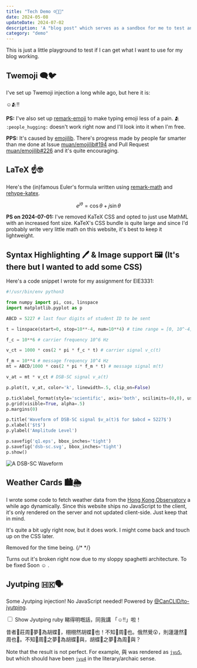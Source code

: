 ```yaml
---
title: "Tech Demo ☺️🧑‍💻"
date: 2024-05-08
updateDate: 2024-07-02
description: 'A "blog post" which serves as a sandbox for me to test and showcase what I can do with Astro.'
category: "demo"
---
```


This is just a little playground to test if I can get what I want to use for my blog working.

## Twemoji :left_speech_bubble::bird:

I've set up Twemoji injection a long while ago, but here it is:

:relaxed::people_hugging::bangbang:

**PS:** I've also set up [remark-emoji](https://github.com/rhysd/remark-emoji) to make typing emoji less of a pain. 🫂 `:people_hugging:` doesn't work right now and I'll look into it when I'm free.

**PPS:** It's caused by [emojilib](https://github.com/muan/emojilib). There's progress made by people far smarter than me done at Issue [muan/emojilib#194](https://github.com/muan/emojilib/issues/194) and Pull Request [muan/emojilib#226](https://github.com/muan/emojilib/pull/226) and it's quite encouraging.

## LaTeX ☝️🤓

Here's the (in)famous Euler's formula written using [remark-math](https://github.com/remarkjs/remark-math/tree/main/packages/remark-math) and [rehype-katex](https://github.com/remarkjs/remark-math/tree/main/packages/rehype-katex).

```math
e^{j \theta} = \cos \theta + j \sin \theta
```

**PS on 2024-07-01:** I've removed KaTeX CSS and opted to just use MathML with an increased font size. KaTeX's CSS bundle is quite large and since I'd probably write very little math on this website, it's best to keep it lightweight.

## Syntax Highlighting 🖊️ & Image support 🖼️ (It's there but I wanted to add some CSS)

Here's a code snippet I wrote for my assignment for EIE3331:

```python
#!/usr/bin/env python3

from numpy import pi, cos, linspace
import matplotlib.pyplot as p

ABCD = 5227 # last four digits of student ID to be sent

t = linspace(start=0, stop=10**-4, num=10**4) # time range = [0, 10^-4]

f_c = 10**6 # carrier frequency 10^6 Hz

v_ct = 1000 * cos(2 * pi * f_c * t) # carrier signal v_c(t)

f_m = 10**4 # message frequency 10^4 Hz
mt = ABCD/1000 * cos(2 * pi * f_m * t) # message signal m(t)

v_at = mt * v_ct # DSB-SC signal v_a(t)

p.plot(t, v_at, color='k', linewidth=.5, clip_on=False)

p.ticklabel_format(style='scientific', axis='both', scilimits=(0,0), useMathText=True) # make the tick labels look less ugly
p.grid(visible=True, alpha=.5)
p.margins(0)

p.title('Waveform of DSB-SC signal $v_a(t)$ for $abcd = 5227$')
p.xlabel('$t$')
p.ylabel('Amplitude Level')

p.savefig('q1.eps', bbox_inches='tight')
p.savefig('dsb-sc.svg', bbox_inches='tight')
p.show()
```

![A DSB-SC Waveform](/assets/blog/demo/dsb-sc.svg)

## Weather Cards 🏙️🌦️

I wrote some code to fetch weather data from the [Hong Kong Observatory](https://www.hko.gov.hk/en/index.html) a while ago dynamically. Since this website ships no JavaScript to the client, it's only rendered on the server and not updated client-side. Just keep that in mind.

It's quite a bit ugly right now, but it does work. I might come back and touch up on the CSS later.


<div class="not-prose flex flex-col mx-auto w-full text-center">
  Removed for the time being.
  {/* <WeatherInfo />
  <WeatherCard displayLocation="Hung Hom" API_URL="https://www.hko.gov.hk/PDADATA/locspc/data/gridData/0906_en.xml" /> */}
</div>

Turns out it's broken right now due to my sloppy spaghetti architecture. To be fixed Soon :relaxed: .

## Jyutping 🇭🇰🗣️

Some Jyutping injection! No JavaScript needed! Powered by [@CanCLID/to-jyutping](https://github.com/CanCLID/to-jyutping).


<input type="checkbox" id="jyutping-toggle" name="jyutping-toggle" />
<label for="jyutping-toggle">Show Jyutping ruby</label>

<Jyutping>
睇得明嘅話，同我講 「☺️‼️」啦！

昔者:calendar:莊周👴夢💭為胡蝶🦋，栩栩然胡蝶🦋也！不知🤷周👴也。俄然覺😲，則蘧蘧然🥴周也👴。不知🤷周👴之夢💭為胡蝶🦋與，胡蝶🦋之夢💭為周👴與？

</Jyutping>

Note that the result is not perfect. For example, 與 was rendered as [`jyu5`](https://en.wiktionary.org/wiki/%E8%88%87#Pronunciation_1), but which should have been [`jyu4`](https://en.wiktionary.org/wiki/%E8%88%87#Pronunciation_3) in the literary/archaic sense.
